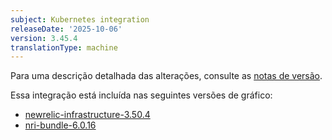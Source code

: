 ```yaml
---
subject: Kubernetes integration
releaseDate: '2025-10-06'
version: 3.45.4
translationType: machine
---
```


Para uma descrição detalhada das alterações, consulte as [notas de versão](https://github.com/newrelic/nri-kubernetes/releases/tag/v3.45.4).

Essa integração está incluída nas seguintes versões de gráfico:

* [newrelic-infrastructure-3.50.4](https://github.com/newrelic/nri-kubernetes/releases/tag/newrelic-infrastructure-3.50.4)
* [nri-bundle-6.0.16](https://github.com/newrelic/helm-charts/releases/tag/nri-bundle-6.0.16)
